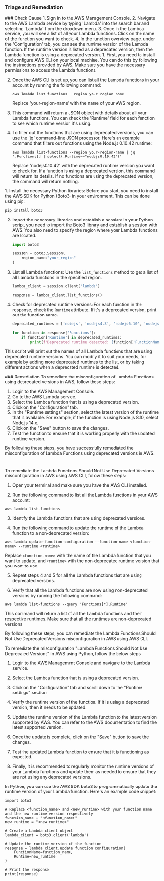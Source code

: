 
### Triage and Remediation
<Tabs>

<Tab title='Cause'>
### Check Cause
<AccordionGroup>
<Accordion title='Using Console' defaultOpen='true'>
1. Sign in to the AWS Management Console.
2. Navigate to the AWS Lambda service by typing 'Lambda' into the search bar and selecting 'Lambda' from the dropdown menu.
3. Once in the Lambda service, you will see a list of all your Lambda functions. Click on the name of the function you want to check.
4. In the function overview page, under the 'Configuration' tab, you can see the runtime version of the Lambda function. If the runtime version is listed as a deprecated version, then the Lambda function is using a deprecated version.
</Accordion>

<Accordion title='Using CLI'>
1. First, you need to install and configure AWS CLI on your local machine. You can do this by following the instructions provided by AWS. Make sure you have the necessary permissions to access the Lambda functions.

2. Once the AWS CLI is set up, you can list all the Lambda functions in your account by running the following command:

   ```
   aws lambda list-functions --region your-region-name
   ```
   Replace 'your-region-name' with the name of your AWS region.

3. This command will return a JSON object with details about all your Lambda functions. You can check the 'Runtime' field for each function to see which runtime version it's using.

4. To filter out the functions that are using deprecated versions, you can use the 'jq' command-line JSON processor. Here's an example command that filters out functions using the Node.js 0.10.42 runtime:

   ```
   aws lambda list-functions --region your-region-name | jq '.Functions[] | select(.Runtime=="nodejs0.10.42")'
   ```
   Replace 'nodejs0.10.42' with the deprecated runtime version you want to check for. If a function is using a deprecated version, this command will return its details. If no functions are using the deprecated version, the command will return nothing.
</Accordion>

<Accordion title='Using Python'>
1. Install the necessary Python libraries: Before you start, you need to install the AWS SDK for Python (Boto3) in your environment. This can be done using pip:

   ```bash
   pip install boto3
   ```

2. Import the necessary libraries and establish a session: In your Python script, you need to import the Boto3 library and establish a session with AWS. You also need to specify the region where your Lambda functions are located.

   ```python
   import boto3

   session = boto3.Session(
       region_name="your_region"
   )
   ```

3. List all Lambda functions: Use the `list_functions` method to get a list of all Lambda functions in the specified region.

   ```python
   lambda_client = session.client('lambda')

   response = lambda_client.list_functions()
   ```

4. Check for deprecated runtime versions: For each function in the response, check the `Runtime` attribute. If it's a deprecated version, print out the function name.

   ```python
   deprecated_runtimes = ['nodejs', 'nodejs4.3', 'nodejs6.10', 'nodejs8.10', 'java8', 'dotnetcore2.0', 'dotnetcore2.1', 'go1.x', 'ruby2.5', 'provided']

   for function in response['Functions']:
       if function['Runtime'] in deprecated_runtimes:
           print(f"Deprecated runtime detected: {function['FunctionName']} uses {function['Runtime']}")
   ```

This script will print out the names of all Lambda functions that are using deprecated runtime versions. You can modify it to suit your needs, for example by adding more deprecated runtimes to the list, or by taking different actions when a deprecated runtime is detected.
</Accordion>

</AccordionGroup>
</Tab>
<Tab title='Remediation'>
### Remediation

<AccordionGroup>
<Accordion title='Using Console' defaultOpen='true'>
To remediate the misconfiguration of Lambda Functions using deprecated versions in AWS, follow these steps:

1. Login to the AWS Management Console.
2. Go to the AWS Lambda service.
3. Select the Lambda function that is using a deprecated version.
4. Click on the "Configuration" tab.
5. In the "Runtime settings" section, select the latest version of the runtime that is available. For example, if the function is using Node.js 8.10, select Node.js 14.x.
6. Click on the "Save" button to save the changes.
7. Test the function to ensure that it is working properly with the updated runtime version.

By following these steps, you have successfully remediated the misconfiguration of Lambda Functions using deprecated versions in AWS.

#
</Accordion>

<Accordion title='Using CLI'>
To remediate the Lambda Functions Should Not Use Deprecated Versions misconfiguration in AWS using AWS CLI, follow these steps:

1. Open your terminal and make sure you have the AWS CLI installed.

2. Run the following command to list all the Lambda functions in your AWS account:

```
aws lambda list-functions
```

3. Identify the Lambda functions that are using deprecated versions.

4. Run the following command to update the runtime of the Lambda function to a non-deprecated version:

```
aws lambda update-function-configuration --function-name <function-name> --runtime <runtime>
```

Replace `<function-name>` with the name of the Lambda function that you want to update, and `<runtime>` with the non-deprecated runtime version that you want to use.

5. Repeat steps 4 and 5 for all the Lambda functions that are using deprecated versions.

6. Verify that all the Lambda functions are now using non-deprecated versions by running the following command:

```
aws lambda list-functions --query 'Functions[*].Runtime'
```

This command will return a list of all the Lambda functions and their respective runtimes. Make sure that all the runtimes are non-deprecated versions.

By following these steps, you can remediate the Lambda Functions Should Not Use Deprecated Versions misconfiguration in AWS using AWS CLI.
</Accordion>

<Accordion title='Using Python'>
To remediate the misconfiguration "Lambda Functions Should Not Use Deprecated Versions" in AWS using Python, follow the below steps:

1. Login to the AWS Management Console and navigate to the Lambda service.

2. Select the Lambda function that is using a deprecated version.

3. Click on the "Configuration" tab and scroll down to the "Runtime settings" section.

4. Verify the runtime version of the function. If it is using a deprecated version, then it needs to be updated.

5. Update the runtime version of the Lambda function to the latest version supported by AWS. You can refer to the AWS documentation to find the latest supported version.

6. Once the update is complete, click on the "Save" button to save the changes.

7. Test the updated Lambda function to ensure that it is functioning as expected.

8. Finally, it is recommended to regularly monitor the runtime versions of your Lambda functions and update them as needed to ensure that they are not using any deprecated versions.

In Python, you can use the AWS SDK boto3 to programmatically update the runtime version of your Lambda function. Here's an example code snippet:

```
import boto3

# Replace <function_name> and <new_runtime> with your function name and the new runtime version respectively
function_name = "<function_name>"
new_runtime = "<new_runtime>"

# Create a Lambda client object
lambda_client = boto3.client('lambda')

# Update the runtime version of the function
response = lambda_client.update_function_configuration(
    FunctionName=function_name,
    Runtime=new_runtime
)

# Print the response
print(response)
```
</Accordion>

</AccordionGroup>
</Tab>
</Tabs>

